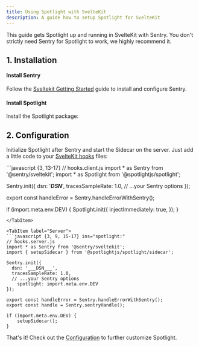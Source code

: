 ```yaml
---
title: Using Spotlight with SvelteKit
description: A guide how to setup Spotlight for SvelteKit
---
```



This guide gets Spotlight up and running in SvelteKit with Sentry. 
You don't strictly need Sentry for Spotlight to work, we highly recommend it.

## 1. Installation

#### Install Sentry

Follow the [Sveltekit Getting Started](https://docs.sentry.io/platforms/javascript/guides/sveltekit/) guide to install and configure Sentry.

#### Install Spotlight

Install the Spotlight package:

<InstallCommand/>


## 2. Configuration

Initialize Spotlight after Sentry and start the Sidecar on the server. Just add a little code to your [SvelteKit hooks](https://kit.svelte.dev/docs/hooks) files:

<Tabs>

<TabItem label="Client">
```javascript {3, 13-17}
// hooks.client.js
import * as Sentry from '@sentry/sveltekit';
import * as Spotlight from '@spotlightjs/spotlight';

Sentry.init({
  dsn: '___DSN___',
  tracesSampleRate: 1.0,
  // ...your Sentry options
});

export const handleError = Sentry.handleErrorWithSentry();

if (import.meta.env.DEV) {
	Spotlight.init({ 
    injectImmediately: true, 
  });
}
```
</TabItem>

<TabItem label="Server">
```javascript {3, 9, 15-17} ins="spotlight:"
// hooks.server.js
import * as Sentry from '@sentry/sveltekit';
import { setupSidecar } from '@spotlightjs/spotlight/sidecar';

Sentry.init({
  dsn: '___DSN___',
  tracesSampleRate: 1.0,
  // ...your Sentry options
	spotlight: import.meta.env.DEV
});

export const handleError = Sentry.handleErrorWithSentry();
export const handle = Sentry.sentryHandle();

if (import.meta.env.DEV) {
	setupSidecar();
}
```
</TabItem>

</Tabs>

That's it! Check out the [Configuration](/reference/configuration/) to further customize Spotlight.
